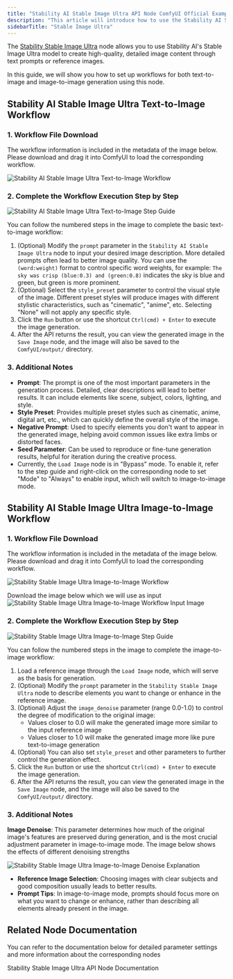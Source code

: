 ```yaml
---
title: "Stability AI Stable Image Ultra API Node ComfyUI Official Example"
description: "This article will introduce how to use the Stability AI Stable Image Ultra API node's text-to-image and image-to-image capabilities in ComfyUI"
sidebarTitle: "Stable Image Ultra"
---
```



The [Stability Stable Image Ultra](/images/built-in-nodes/api_nodes/stability-ai/stability-ai-stable-image-ultra.jpg) node allows you to use Stability AI's Stable Image Ultra model to create high-quality, detailed image content through text prompts or reference images.

In this guide, we will show you how to set up workflows for both text-to-image and image-to-image generation using this node.

<ReqHint/>

## Stability AI Stable Image Ultra Text-to-Image Workflow

### 1. Workflow File Download

The workflow information is included in the metadata of the image below. Please download and drag it into ComfyUI to load the corresponding workflow.

![Stability AI Stable Image Ultra Text-to-Image Workflow](https://raw.githubusercontent.com/Comfy-Org/example_workflows/main/api_nodes/stability_ai/stable_image_ultra_t2i.png)

### 2. Complete the Workflow Execution Step by Step

![Stability AI Stable Image Ultra Text-to-Image Step Guide](/images/tutorial/api_nodes/stability_ai/stable_image_ultra_t2i_step_guide.jpg)

You can follow the numbered steps in the image to complete the basic text-to-image workflow:
1. (Optional) Modify the `prompt` parameter in the `Stability AI Stable Image Ultra` node to input your desired image description. More detailed prompts often lead to better image quality. You can use the `(word:weight)` format to control specific word weights, for example: `The sky was crisp (blue:0.3) and (green:0.8)` indicates the sky is blue and green, but green is more prominent.
2. (Optional) Select the `style_preset` parameter to control the visual style of the image. Different preset styles will produce images with different stylistic characteristics, such as "cinematic", "anime", etc. Selecting "None" will not apply any specific style.
3. Click the `Run` button or use the shortcut `Ctrl(cmd) + Enter` to execute the image generation.
4. After the API returns the result, you can view the generated image in the `Save Image` node, and the image will also be saved to the `ComfyUI/output/` directory.

### 3. Additional Notes

- **Prompt**: The prompt is one of the most important parameters in the generation process. Detailed, clear descriptions will lead to better results. It can include elements like scene, subject, colors, lighting, and style.
- **Style Preset**: Provides multiple preset styles such as cinematic, anime, digital art, etc., which can quickly define the overall style of the image.
- **Negative Prompt**: Used to specify elements you don't want to appear in the generated image, helping avoid common issues like extra limbs or distorted faces.
- **Seed Parameter**: Can be used to reproduce or fine-tune generation results, helpful for iteration during the creative process.
- Currently, the `Load Image` node is in "Bypass" mode. To enable it, refer to the step guide and right-click on the corresponding node to set "Mode" to "Always" to enable input, which will switch to image-to-image mode.

## Stability AI Stable Image Ultra Image-to-Image Workflow

### 1. Workflow File Download

The workflow information is included in the metadata of the image below. Please download and drag it into ComfyUI to load the corresponding workflow.

![Stability Stable Image Ultra Image-to-Image Workflow](https://raw.githubusercontent.com/Comfy-Org/example_workflows/main/api_nodes/stability_ai/i2i/stable_image_ultra_i2i.png)

Download the image below which we will use as input
![Stability Stable Image Ultra Image-to-Image Workflow Input Image](https://raw.githubusercontent.com/Comfy-Org/example_workflows/main/api_nodes/stability_ai/i2i/input.png)

### 2. Complete the Workflow Execution Step by Step

![Stability Stable Image Ultra Image-to-Image Step Guide](/images/tutorial/api_nodes/stability_ai/stable_image_ultra_i2i_step_guide.jpg)

You can follow the numbered steps in the image to complete the image-to-image workflow:
1. Load a reference image through the `Load Image` node, which will serve as the basis for generation.
2. (Optional) Modify the `prompt` parameter in the `Stability Stable Image Ultra` node to describe elements you want to change or enhance in the reference image.
3. (Optional) Adjust the `image_denoise` parameter (range 0.0-1.0) to control the degree of modification to the original image:
   - Values closer to 0.0 will make the generated image more similar to the input reference image
   - Values closer to 1.0 will make the generated image more like pure text-to-image generation
4. (Optional) You can also set `style_preset` and other parameters to further control the generation effect.
5. Click the `Run` button or use the shortcut `Ctrl(cmd) + Enter` to execute the image generation.
6. After the API returns the result, you can view the generated image in the `Save Image` node, and the image will also be saved to the `ComfyUI/output/` directory.

### 3. Additional Notes

**Image Denoise**: This parameter determines how much of the original image's features are preserved during generation, and is the most crucial adjustment parameter in image-to-image mode. The image below shows the effects of different denoising strengths

![Stability Stable Image Ultra Image-to-Image Denoise Explanation](/images/tutorial/api_nodes/stability_ai/i2i_image_denoise.jpg)

- **Reference Image Selection**: Choosing images with clear subjects and good composition usually leads to better results.
- **Prompt Tips**: In image-to-image mode, prompts should focus more on what you want to change or enhance, rather than describing all elements already present in the image.

## Related Node Documentation

You can refer to the documentation below for detailed parameter settings and more information about the corresponding nodes

<Card title="Stability Stable Image Ultra Node Documentation" icon="book" href="built-in-nodes/api-node/image/stability-ai/stability-ai-stable-image-ultra">
Stability Stable Image Ultra API Node Documentation
</Card>

